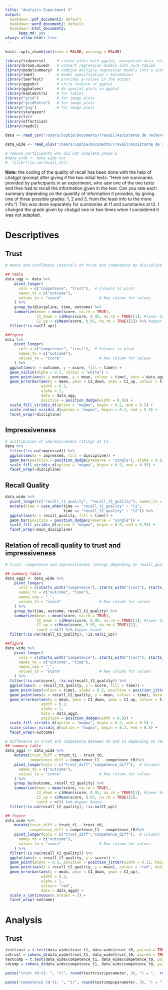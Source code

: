 ---
title: "Analysis Experiment 3"
output:
  bookdown::pdf_document2: default
  bookdown::word_document2: default
  bookdown::html_document2:
      keep_md: yes
always_allow_html: true
---

```{r setup, include=FALSE}
knitr::opts_chunk$set(echo = FALSE, warning = FALSE)
```

```{r packages, message=FALSE, echo=FALSE, include=FALSE}
library(tidyverse)     # create plots with ggplot, manipulate data, etc.
library(broom.mixed)   # convert regression models into nice tables
library(modelsummary)  # combine multiple regression models into a single table
library(lme4)          # model specification / estimation 
library(lmerTest)      # provides p-values in the output
library(ggpubr)        # stile feature of ggplot
library(gghalves)      # do special plots in ggplot
library(kableExtra)    # for tables
library("grid")        # for image plots   
library("gridExtra")   # for image plots
library("png")         # for image plots
library(stargazer)
library(lsr)
library(effectsize)
library(readxl)
```

```{r, include=FALSE, message=FALSE}
data <- read_csv("/Users/Sophie/Documents/Travail/Assistante de recherche - 2024/Confiance dans la science/Pilot 2/cleaned.csv")

data_wide <- read_xlsx("/Users/Sophie/Documents/Travail/Assistante de recherche - 2024/Confiance dans la science/Pilot 2/wide_cleaned_with personal coding of recalls.xlsx")

# remove participants who did not complete phase 2 
#data_wide <- data_wide %>%
#  filter(!is.na(recall_t2))
```

**Note:** the coding of the quality of recall has been done with the help of chatgpt (prompt after giving it the two initial texts: "Here are summaries provided by participants in an experiment, who saw one of the two texts and then had to recall the information given in the text. Can you rate each summary depending on the quantity of information it provides, by giving one of three possible grades: 1, 2 and 3, from the least info to the more info.") This was done separately for summaries at t1 and summaries at t2. I changed the grade given by chatgpt one or two times when I considered it was not adapted.

# Descriptives

## Trust

```{r, echo=FALSE, message=FALSE, fig.show='hold'}
# means and confidence intervals of trust and competence by discipline at t0 and t1

## table
data_agg <- data %>% 
    pivot_longer(
      cols = c("competence", "trust"),  # Columns to pivot
      names_to = c("outcome"),
      values_to = "score"                 # New column for values
    ) %>% 
    group_by(discipline, time, outcome) %>% 
    summarize(mean = mean(score, na.rm = TRUE),
              CI_down = ciMean(score, 0.95, na.rm = TRUE)[1], #lower bound of 95% Confidence interval around the mean
              CI_up = ciMean(score, 0.95, na.rm = TRUE)[2]) %>% #upper bound 
  filter(!is.na(CI_up))

##figure
data %>% 
    pivot_longer(
      cols = c("competence", "trust"),  # Columns to pivot
      names_to = c("outcome"),
      values_to = "score"                 # New column for values
    ) %>% 
  ggplot(aes(x = outcome, y = score, fill = time)) + 
  geom_violin(alpha = 0.3, colour = "white") +
  geom_point(aes(x = outcome, y = mean, colour = time), data = data_agg, position = position_dodge(width = 0.9)) +
  geom_errorbar(aes(y = mean, ymin = CI_down, ymax = CI_up, colour = time), 
                width = 0.2, 
                alpha = 1,
                data = data_agg,
                position = position_dodge(width = 0.9)) +
  scale_fill_viridis_d(option = "magma", begin = 0.2, end = 0.5) +
  scale_colour_viridis_d(option = "magma", begin = 0.2, end = 0.5) +
  facet_wrap(~discipline)

```

## Impressiveness

```{r}
# distribution of impressiveness ratings at t1
data %>%
  filter(!is.na(impressed)) %>%
  ggplot(aes(x = impressed, fill = discipline)) + 
  geom_bar(position = position_dodge(preserve = "single"), alpha = 0.8) +
  scale_fill_viridis_d(option = "magma", begin = 0.9, end = 0.95) +
  facet_wrap(~discipline)

```

## Recall Quality

```{r}
data_wide %>%
  pivot_longer(c("recall_t1_quality", "recall_t2_quality"), names_to = "time", values_to = "recall_quality") %>%
  mutate(time = case_when(time == "recall_t1_quality" ~ "t1", 
                          time == "recall_t2_quality" ~ "t2")) %>%
  ggplot(aes(x = recall_quality, fill = time)) + 
  geom_bar(position = position_dodge(preserve = "single")) +
  scale_fill_viridis_d(option = "magma", begin = 0.9, end = 0.95) +
  facet_wrap(~main_discipline)
```

## Relation of recall quality to trust and impressiveness

```{r}
# trust, competence and impressiveness ratings depending on recall_quality at t2 

## summary table 
data_agg2 <- data_wide %>%
    pivot_longer(
      cols = c(starts_with("competence"), starts_with("trust"), starts_with("impressed")),  # Columns to pivot
      names_to = c("outcome", "time"),
      names_sep = "_",
      values_to = "score"                 # New column for values
    ) %>% 
    group_by(time, outcome, recall_t2_quality) %>% 
    summarize(mean = mean(score, na.rm = TRUE),
              CI_down = ciMean(score, 0.95, na.rm = TRUE)[1], #lower bound of 95% Confidence interval around the mean
              CI_up = ciMean(score, 0.95, na.rm = TRUE)[2],
              count = n()) %>% #upper bound 
  filter(!is.na(recall_t2_quality), !is.na(CI_up))

##figure
data_wide %>% 
    pivot_longer(
      cols = c(starts_with("competence"), starts_with("trust"), starts_with("impressed")),  # Columns to pivot
      names_to = c("outcome", "time"),
      names_sep = "_",
      values_to = "score"                 # New column for values
    ) %>% 
  filter(!is.na(score), !is.na(recall_t2_quality)) %>%
  ggplot(aes(x = recall_t2_quality, y = score, fill = time)) + 
  geom_point(aes(colour = time), alpha = 0.2, position = position_jitter(width = 0.1, height = 0.1)) +
  geom_point(aes(x = recall_t2_quality, y = mean, colour = time), data = data_agg2, position = position_dodge(width = 0.9)) +
  geom_errorbar(aes(y = mean, ymin = CI_down, ymax = CI_up, colour = time), 
                width = 0.2, 
                alpha = 1,
                data = data_agg2,
                position = position_dodge(width = 0.9)) +
  scale_fill_viridis_d(option = "magma", begin = 0.2, end = 0.5) +
  scale_colour_viridis_d(option = "magma", begin = 0.2, end = 0.5) +
  facet_wrap(~outcome)

# difference in trust and competence between t0 and t1 depending on recall quality at t2
## summary table
data_agg3 <- data_wide %>%
    mutate(trust_diff = trust_t1 - trust_t0,
           competence_diff = competence_t1 - competence_t0)%>%
    pivot_longer(cols = c("trust_diff","competence_diff"),  # Columns to pivot
      names_to = c("outcome"),
      values_to = "score"                 # New column for values
    ) %>% 
    group_by(outcome, recall_t2_quality) %>% 
    summarize(mean = mean(score, na.rm = TRUE),
              CI_down = ciMean(score, 0.95, na.rm = TRUE)[1], #lower bound of 95% Confidence interval around the mean
              CI_up = ciMean(score, 0.95, na.rm = TRUE)[2],
              count = n()) %>% #upper bound 
  filter(!is.na(recall_t2_quality), !is.na(CI_up))

## figure 
data_wide %>%
    mutate(trust_diff = trust_t1 - trust_t0,
           competence_diff = competence_t1 - competence_t0)%>%
    pivot_longer(cols = c("trust_diff","competence_diff"),  # Columns to pivot
      names_to = c("outcome"),
      values_to = "score"                 # New column for values
    ) %>% 
  filter(!is.na(recall_t2_quality)) %>%
  ggplot(aes(x = recall_t2_quality, y = score)) + 
  geom_point(alpha = 0.3, position = position_jitter(width = 0.15, height = 0.15)) +
  geom_point(aes(x = recall_t2_quality, y = mean), colour = "red", data = data_agg3) +
  geom_errorbar(aes(y = mean, ymin = CI_down, ymax = CI_up), 
                width = 0.2, 
                alpha = 1,
                colour= "red",
                data = data_agg3) +
  scale_x_continuous(n.breaks = 3) +
  facet_wrap(~outcome)
```

# Analysis

## Trust

```{r}
testtrust = t.test(data_wide$trust_t1, data_wide$trust_t0, paired = TRUE)
cdtrust = cohens_d(data_wide$trust_t1, data_wide$trust_t0, paired = TRUE)
testcomp = t.test(data_wide$competence_t1, data_wide$competence_t0, paired = TRUE)
cdcomp = cohens_d(data_wide$competence_t1, data_wide$competence_t0, paired = TRUE)

paste("trust t0-t1: ", "t(", round(testtrust$parameter, 3), ") = ",  round(testtrust$statistic,3), ", p = ", round(testtrust$p.value,3), ", Cohen's d = ", round(cdtrust$Cohens_d,2), " [", round(cdtrust$CI_low, 2), ",", round(cdtrust$CI_high, 2), "]",  sep = "")

paste("competence t0-t1: ", "t(", round(testcomp$parameter, 3), ") = ",  round(testcomp$statistic,3), ", p = ", round(testcomp$p.value,3), ", Cohen's d = ", round(cdcomp$Cohens_d,2), " [", round(cdcomp$CI_low, 2), ",", round(cdcomp$CI_high, 2), "]",  sep = "")
```
